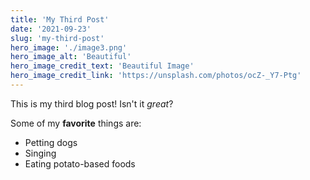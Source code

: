 ```yaml
---
title: 'My Third Post'
date: '2021-09-23'
slug: 'my-third-post'
hero_image: './image3.png'
hero_image_alt: 'Beautiful'
hero_image_credit_text: 'Beautiful Image'
hero_image_credit_link: 'https://unsplash.com/photos/ocZ-_Y7-Ptg'
---
```


This is my third blog post! Isn't it _great_?

Some of my **favorite** things are:

- Petting dogs
- Singing
- Eating potato-based foods
